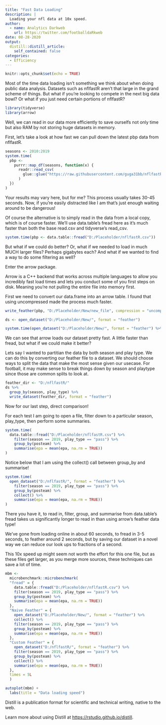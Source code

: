 ```yaml
---
title: "Fast Data Loading"
description: |
  Loading your nfl data at 10x speed.
author:
  - name: Analytics Darkweb
    url: https://twitter.com/footballdaRkweb
date: 08-28-2020
output:
  distill::distill_article:
    self_contained: false
categories:
  - Efficiency
---
```


```r
knitr::opts_chunk$set(echo = TRUE)
```

Most of the time data loading isn't something we think about when doing public data analysis. Datasets such as nflfastR aren't that large in the grand scheme of things. But what if you're looking
to compete in the next big data bowl? Or what if you just need certain portions of nflfastR?

```r
library(tidyverse)
library(arrow)
```

Well, we can read in our data more efficiently to save ourselfs not only time but also RAM by not storing huge datasets in memory. 

First, let's take a look at how fast we can pull down the latest pbp data from nflfastR.


```r
seasons <- 2010:2019
system.time(
  pbp <- 
    purrr::map_df(seasons, function(x) {
      readr::read_csv(
        glue::glue("https://raw.githubusercontent.com/guga31bb/nflfastR-data/master/data/play_by_play_{x}.csv.gz")
      )
  })
)
```

Your results may vary here, but for me? This process usually takes 30-45 seconds. Now, if you're easily distracted like I am that's just enough waiting around to be dangerous! 

Of course the alternative is to simply read in the data from a local copy, which is of course faster. We'll use data.table's fread here as it's much faster than both the base 
read.csv and tidyverse's read_csv.

```r
system.time(pbp <- data.table::fread("D:/Placeholder/nflfastR.csv"))
```

But what if we could do better? Or, what if we needed to load in much MUCH larger files? Perhaps gigabytes each? And what if we wanted to find a way to do some filtering as well?

Enter the arrow package.

Arrow is a C++ backend that works across multiple languages to allow you incredibly fast load times and lets you conduct some of you first steps on disk. Meaning you're not pulling the entire
file into memory first.

First we need to convert our data.frame into an arrow table. I found that using uncompressed made the process much faster.

```r
write_feather(pbp, "D:/Placeholder/New/new_file", compression = "uncompressed")

ds <- open_dataset("D:/Placeholder/New/", format = "feather")

system.time(open_dataset("D:/Placeholder/New/", format = "feather") %>% collect())
```

We can see that arrow loads our dataset pretty fast. A little faster than fread, but what if we could make it better?

Lets say I wanted to partitian the data by both season and play type. We can do this by converting our feather file to a dataset. We should choose ways to split the data that make the most 
sense given our usecase. For football, it may make sense to break things down by season and playtype since those are common splits to look at. 

```r
feather_dir <- "D:/nflfastR/"
ds %>%
  group_by(season, play_type) %>%
  write_dataset(feather_dir, format = "feather")
```


Now for our last step, direct comparison! 

For each test I am going to open a file, filter down to a particular season, play_type, then perform some summaries. 

```r
system.time(
  data.table::fread("D:/Placeholder/nflfastR.csv") %>% 
    filter(season == 2019, play_type == "pass") %>% 
    group_by(posteam) %>% 
    summarise(epa = mean(epa, na.rm = TRUE))
)
```

Notice below that I am using the collect() call between group_by and summarise! 

```r
system.time(
  open_dataset("D:/nflfastR/", format = "feather") %>% 
    filter(season == 2019, play_type == "pass") %>% 
    group_by(posteam) %>% 
    collect() %>% 
    summarise(epa = mean(epa, na.rm = TRUE))
)
```

There you have it, to read in, filter, group, and summarise from data.table's fread takes us significantly longer to read in than using arrow's feather data type!

We've gone from loading online in about 60 seconds, to fread in 3-5 seconds, to feather around 2 seconds, but by saving our dataset in a novel way we can reduce our look ups to fractions of a second.

This 10x speed up might seem not worth the effort for this one file, but as these files get larger, as you merge more sources, these techniques can save a lot of time.

```r
mbm <- 
  microbenchmark::microbenchmark(
  "fread" = {
    data.table::fread("D:/Placeholder/nflfastR.csv") %>% 
    filter(season == 2019, play_type == "pass") %>% 
    group_by(posteam) %>% 
    summarise(epa = mean(epa, na.rm = TRUE))
  },
  "Naive Feather" = {
    open_dataset("D:/Placeholder/New/", format = "feather") %>% 
    collect() %>% 
    filter(season == 2019, play_type == "pass") %>% 
    group_by(posteam) %>% 
    summarise(epa = mean(epa, na.rm = TRUE))
  },
  "Custom Feather" = {
    open_dataset("D:/nflfastR/", format = "feather") %>% 
    filter(season == 2019, play_type == "pass") %>% 
    group_by(posteam) %>% 
    collect() %>% 
    summarise(epa = mean(epa, na.rm = TRUE))
  },
  times = 5L
  )
```

```r
autoplot(mbm) + 
  labs(title = "Data loading speed")
```


Distill is a publication format for scientific and technical writing, native to the web.

Learn more about using Distill at <https://rstudio.github.io/distill>.

